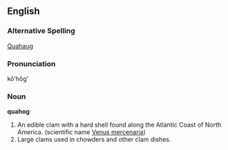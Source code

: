 ==English==

===Alternative Spelling===

[[Quahaug]]

===Pronunciation===

kō'hôg'

===Noun===

'''quahog'''

#An edible clam with a hard shell found along the Atlantic Coast of North America. (scientific name [[Venus mercenaria]])
#Large clams used in chowders and other clam dishes.